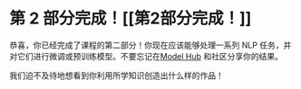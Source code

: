 # 第 2 部分完成！[[第2部分完成！]]

恭喜，你已经完成了课程的第二部分！你现在应该能够处理一系列 NLP 任务，并对它们进行微调或预训练模型。不要忘记在[Model Hub](https://huggingface.co/models) 和社区分享你的结果。

我们迫不及待地想看到你利用所学知识创造出什么样的作品！
